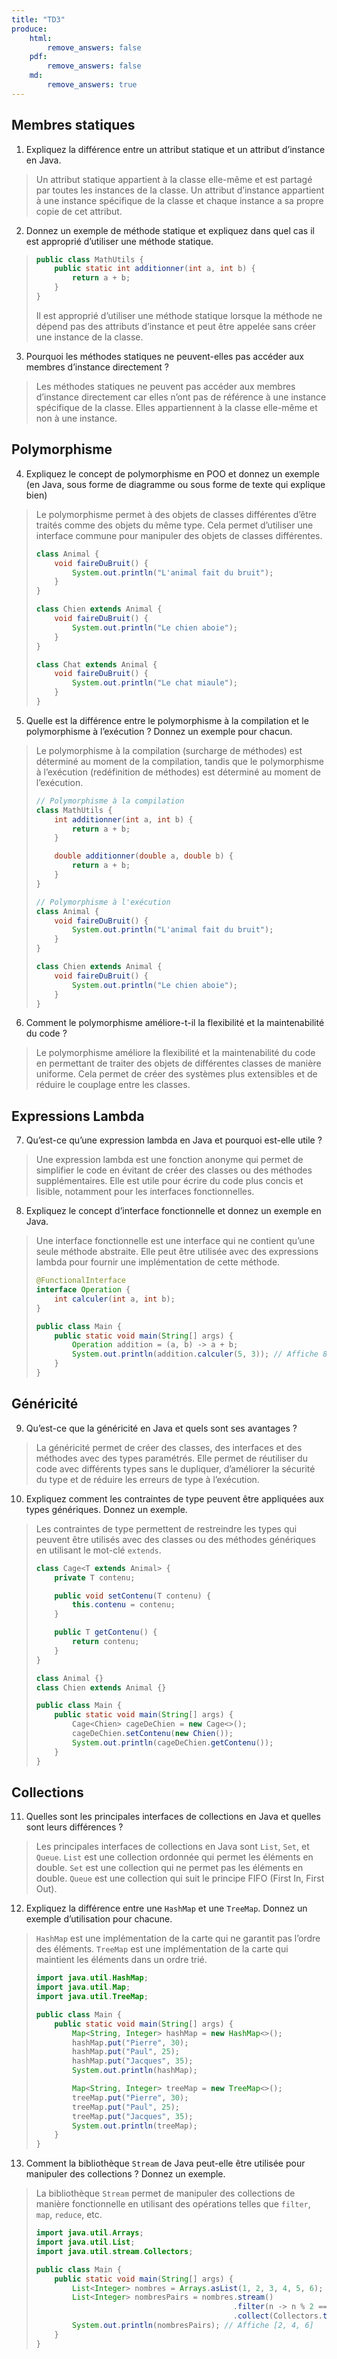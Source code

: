 ```yaml
---
title: "TD3"
produce:
    html: 
        remove_answers: false
    pdf: 
        remove_answers: false
    md: 
        remove_answers: true
---
```



## Membres statiques

1. Expliquez la différence entre un attribut statique et un attribut d'instance en Java.

<article>

> Un attribut statique appartient à la classe elle-même et est partagé par toutes les instances de la classe. Un attribut d'instance appartient à une instance spécifique de la classe et chaque instance a sa propre copie de cet attribut.

</article>

2. Donnez un exemple de méthode statique et expliquez dans quel cas il est approprié d'utiliser une méthode statique.

<article>

> ```java
> public class MathUtils {
>     public static int additionner(int a, int b) {
>         return a + b;
>     }
> }
> ```
>
> Il est approprié d'utiliser une méthode statique lorsque la méthode ne dépend pas des attributs d'instance et peut être appelée sans créer une instance de la classe.

</article>

3. Pourquoi les méthodes statiques ne peuvent-elles pas accéder aux membres d'instance directement ?

<article>

> Les méthodes statiques ne peuvent pas accéder aux membres d'instance directement car elles n'ont pas de référence à une instance spécifique de la classe. Elles appartiennent à la classe elle-même et non à une instance.

</article>

## Polymorphisme

4. Expliquez le concept de polymorphisme en POO et donnez un exemple (en Java, sous forme de diagramme ou sous forme de texte qui explique bien) 

<article>

> Le polymorphisme permet à des objets de classes différentes d'être traités comme des objets du même type. Cela permet d'utiliser une interface commune pour manipuler des objets de classes différentes.
> 
> ```java
> class Animal {
>     void faireDuBruit() {
>         System.out.println("L'animal fait du bruit");
>     }
> }
> 
> class Chien extends Animal {
>     void faireDuBruit() {
>         System.out.println("Le chien aboie");
>     }
> }
> 
> class Chat extends Animal {
>     void faireDuBruit() {
>         System.out.println("Le chat miaule");
>     }
> }
> ```

</article>

5. Quelle est la différence entre le polymorphisme à la compilation et le polymorphisme à l'exécution ? Donnez un exemple pour chacun.

<article>

> Le polymorphisme à la compilation (surcharge de méthodes) est déterminé au moment de la compilation, tandis que le polymorphisme à l'exécution (redéfinition de méthodes) est déterminé au moment de l'exécution.
> 
> ```java
> // Polymorphisme à la compilation
> class MathUtils {
>     int additionner(int a, int b) {
>         return a + b;
>     }
> 
>     double additionner(double a, double b) {
>         return a + b;
>     }
> }
> 
> // Polymorphisme à l'exécution
> class Animal {
>     void faireDuBruit() {
>         System.out.println("L'animal fait du bruit");
>     }
> }
> 
> class Chien extends Animal {
>     void faireDuBruit() {
>         System.out.println("Le chien aboie");
>     }
> }
> ```

</article>

6. Comment le polymorphisme améliore-t-il la flexibilité et la maintenabilité du code ?

<article>

> Le polymorphisme améliore la flexibilité et la maintenabilité du code en permettant de traiter des objets de différentes classes de manière uniforme. Cela permet de créer des systèmes plus extensibles et de réduire le couplage entre les classes.

</article>

## Expressions Lambda

7. Qu'est-ce qu'une expression lambda en Java et pourquoi est-elle utile ?

<article>

> Une expression lambda est une fonction anonyme qui permet de simplifier le code en évitant de créer des classes ou des méthodes supplémentaires. Elle est utile pour écrire du code plus concis et lisible, notamment pour les interfaces fonctionnelles.

</article>

8. Expliquez le concept d'interface fonctionnelle et donnez un exemple en Java.

<article>

> Une interface fonctionnelle est une interface qui ne contient qu'une seule méthode abstraite. Elle peut être utilisée avec des expressions lambda pour fournir une implémentation de cette méthode.
> 
> ```java
> @FunctionalInterface
> interface Operation {
>     int calculer(int a, int b);
> }
> 
> public class Main {
>     public static void main(String[] args) {
>         Operation addition = (a, b) -> a + b;
>         System.out.println(addition.calculer(5, 3)); // Affiche 8
>     }
> }
> ```

</article>

## Généricité

9. Qu'est-ce que la généricité en Java et quels sont ses avantages ?

<article>

> La généricité permet de créer des classes, des interfaces et des méthodes avec des types paramétrés. Elle permet de réutiliser du code avec différents types sans le dupliquer, d'améliorer la sécurité du type et de réduire les erreurs de type à l'exécution.

</article>

10. Expliquez comment les contraintes de type peuvent être appliquées aux types génériques. Donnez un exemple.

<article>

> Les contraintes de type permettent de restreindre les types qui peuvent être utilisés avec des classes ou des méthodes génériques en utilisant le mot-clé `extends`.
> 
> ```java
> class Cage<T extends Animal> {
>     private T contenu;
> 
>     public void setContenu(T contenu) {
>         this.contenu = contenu;
>     }
> 
>     public T getContenu() {
>         return contenu;
>     }
> }
> 
> class Animal {}
> class Chien extends Animal {}
> 
> public class Main {
>     public static void main(String[] args) {
>         Cage<Chien> cageDeChien = new Cage<>();
>         cageDeChien.setContenu(new Chien());
>         System.out.println(cageDeChien.getContenu());
>     }
> }
> ```

</article>

## Collections

11. Quelles sont les principales interfaces de collections en Java et quelles sont leurs différences ?

<article>

> Les principales interfaces de collections en Java sont `List`, `Set`, et `Queue`. `List` est une collection ordonnée qui permet les éléments en double. `Set` est une collection qui ne permet pas les éléments en double. `Queue` est une collection qui suit le principe FIFO (First In, First Out).

</article>

12. Expliquez la différence entre une `HashMap` et une `TreeMap`. Donnez un exemple d'utilisation pour chacune.

<article>

> `HashMap` est une implémentation de la carte qui ne garantit pas l'ordre des éléments. `TreeMap` est une implémentation de la carte qui maintient les éléments dans un ordre trié.
> 
> ```java
> import java.util.HashMap;
> import java.util.Map;
> import java.util.TreeMap;
> 
> public class Main {
>     public static void main(String[] args) {
>         Map<String, Integer> hashMap = new HashMap<>();
>         hashMap.put("Pierre", 30);
>         hashMap.put("Paul", 25);
>         hashMap.put("Jacques", 35);
>         System.out.println(hashMap);
> 
>         Map<String, Integer> treeMap = new TreeMap<>();
>         treeMap.put("Pierre", 30);
>         treeMap.put("Paul", 25);
>         treeMap.put("Jacques", 35);
>         System.out.println(treeMap);
>     }
> }
> ```

</article>

13. Comment la bibliothèque `Stream` de Java peut-elle être utilisée pour manipuler des collections ? Donnez un exemple.

<article>

> La bibliothèque `Stream` permet de manipuler des collections de manière fonctionnelle en utilisant des opérations telles que `filter`, `map`, `reduce`, etc.
> 
> ```java
> import java.util.Arrays;
> import java.util.List;
> import java.util.stream.Collectors;
> 
> public class Main {
>     public static void main(String[] args) {
>         List<Integer> nombres = Arrays.asList(1, 2, 3, 4, 5, 6);
>         List<Integer> nombresPairs = nombres.stream()
>                                             .filter(n -> n % 2 == 0)
>                                             .collect(Collectors.toList());
>         System.out.println(nombresPairs); // Affiche [2, 4, 6]
>     }
> }
> ```

</article>